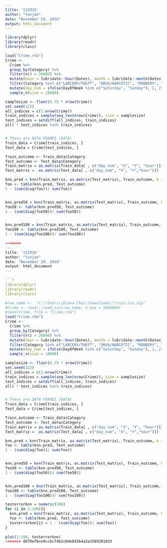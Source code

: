 ```yaml
---
title: '112916'
author: "Yunjae"
date: "November 29, 2016"
output: html_document
---
```


```r
library(dplyr)
library(readr)
library(class)
```

```r
load("Crime.rda")
Crime <-
  Crime %>% 
  group_by(Category) %>%
  filter(n() > 20000) %>%
  mutate(hour = lubridate::hour(Dates), month = lubridate::month(Dates)) %>%
  filter(Category %in% c("LARCENY/THEFT", "DRUG/NARCOTIC", "ROBBERY", "BURGLARY", "ASSAULT")) %>%
  mutate(day_num = ifelse(DayOfWeek %in% c("Saturday", "Sunday"), 1, 2)) %>%
  sample_n(size = 10000)

```


```r
samplesize <- floor(0.75 * nrow(Crime))
set.seed(123)
all_indices = c(1:nrow(Crime))
train_indices = sample(seq_len(nrow(Crime)), size = samplesize)
test_indices = setdiff(all_indices, train_indices)
all( ! test_indices %in% train_indices)


# These are DATA FRAMES (DATA)
Train_data = Crime[train_indices, ]      
Test_data = Crime[test_indices, ] 
```


```r
Train_outcome <- Train_data$Category
Test_outcome <- Test_data$Category
Train_matrix = as.matrix(Train_data[ , c("day_num", "X", "Y", "hour")])
Test_matrix =  as.matrix(Test_data[ , c("day_num", "X", "Y","hour")])
```


```r
knn.pred = knn(Train_matrix, as.matrix(Test_matrix), Train_outcome, k = 1)
foo <- table(knn.pred, Test_outcome)
1 - (sum(diag(foo))/ sum(foo))


knn.pred50 = knn(Train_matrix, as.matrix(Test_matrix), Train_outcome, k = 50)
foo50 <- table(knn.pred50, Test_outcome)
1 - (sum(diag(foo50))/ sum(foo50))


knn.pred100 = knn(Train_matrix, as.matrix(Test_matrix), Train_outcome, k = 100)
foo100 <- table(knn.pred100, Test_outcome)
1 - (sum(diag(foo100))/ sum(foo100))

=======
---
title: '112916'
author: "Yunjae"
date: "November 29, 2016"
output: html_document
---

```{r}
library(dplyr)
library(readr)
library(class)
```

```{r}
#raw_name <-  "C:\\Users\\Diana Choi\\Downloads\\train.csv.zip"
#Crime <- readr::read_csv(raw_name, n_max = 5000000)
#save(Crime, file = "Crime.rda")
load("Crime.rda")
Crime <-
  Crime %>% 
  group_by(Category) %>%
  filter(n() > 20000) %>%
  mutate(hour = lubridate::hour(Dates), month = lubridate::month(Dates)) %>%
  filter(Category %in% c("LARCENY/THEFT", "DRUG/NARCOTIC", "ROBBERY", "BURGLARY", "ASSAULT")) %>%
  mutate(day_num = ifelse(DayOfWeek %in% c("Saturday", "Sunday"), 1, 2)) %>%
  sample_n(size = 10000)

```


```{r}
samplesize <- floor(0.75 * nrow(Crime))
set.seed(123)
all_indices = c(1:nrow(Crime))
train_indices = sample(seq_len(nrow(Crime)), size = samplesize)
test_indices = setdiff(all_indices, train_indices)
all( ! test_indices %in% train_indices)


# These are DATA FRAMES (DATA)
Train_data = Crime[train_indices, ]      
Test_data = Crime[test_indices, ] 
```


```{r} 
Train_outcome <- Train_data$Category
Test_outcome <- Test_data$Category
Train_matrix = as.matrix(Train_data[ , c("day_num", "X", "Y", "hour")])
Test_matrix =  as.matrix(Test_data[ , c("day_num", "X", "Y","hour")])
```


```{r}
knn.pred = knn(Train_matrix, as.matrix(Test_matrix), Train_outcome, k = 1)
foo <- table(knn.pred, Test_outcome)
1 - (sum(diag(foo))/ sum(foo))


knn.pred50 = knn(Train_matrix, as.matrix(Test_matrix), Train_outcome, k = 50)
foo50 <- table(knn.pred50, Test_outcome)
1 - (sum(diag(foo50))/ sum(foo50))


knn.pred100 = knn(Train_matrix, as.matrix(Test_matrix), Train_outcome, k = 100)
foo100 <- table(knn.pred100, Test_outcome)
1 - (sum(diag(foo100))/ sum(foo100))

```



```{r}

testerrorknn = numeric(100)
for (i in 1:100)){
  knn.pred = knn(Train_matrix, as.matrix(Test_matrix), Train_outcome, k = i)
  foo <- table(knn.pred, Test_outcome)
  testerrorknn[i] = 1 - (sum(diag(foo))/ sum(foo))
}
  
plot(1:100, testerrorknn)
>>>>>>> db70efbce9ccbc74b2c0de843b4a2a3589201033
```
